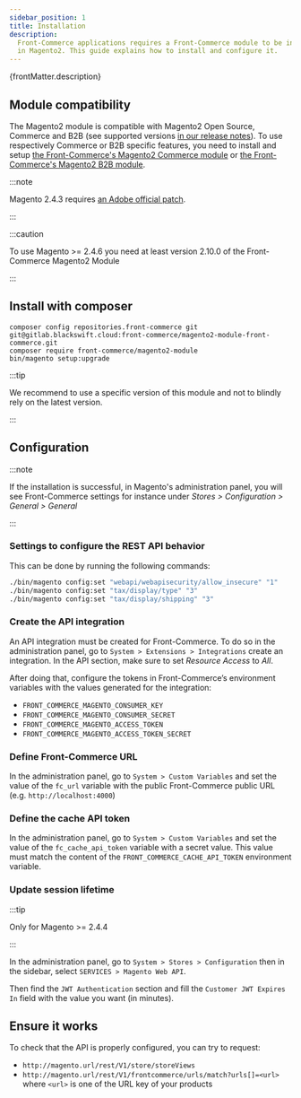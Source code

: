 ```yaml
---
sidebar_position: 1
title: Installation
description:
  Front-Commerce applications requires a Front-Commerce module to be installed
  in Magento2. This guide explains how to install and configure it.
---
```


<p>{frontMatter.description}</p>

## Module compatibility

The Magento2 module is compatible with Magento2 Open Source, Commerce and B2B
(see supported versions
[in our release notes](/docs/2.x/appendices/release-notes#latest-version)). To
use respectively Commerce or B2B specific features, you need to install and
setup
[the Front-Commerce's Magento2 Commerce module](/docs/2.x/magento2/commerce#magento2-commerce-module-installation)
or
[the Front-Commerce's Magento2 B2B module](/docs/2.x/magento2/b2b#requirements).

:::note

Magento 2.4.3 requires
[an Adobe official patch](https://experienceleague.adobe.com/docs/commerce-knowledge-base/kb/troubleshooting/known-issues-patches-attached/web-api-resources-limit.html).

:::

:::caution

To use Magento >= 2.4.6 you need at least version 2.10.0 of the Front-Commerce
Magento2 Module

:::

## Install with composer

```shell
composer config repositories.front-commerce git git@gitlab.blackswift.cloud:front-commerce/magento2-module-front-commerce.git
composer require front-commerce/magento2-module
bin/magento setup:upgrade
```

:::tip

We recommend to use a specific version of this module and not to blindly rely on
the latest version.

:::

## Configuration

:::note

If the installation is successful, in Magento's administration panel, you will
see Front-Commerce settings for instance under _Stores > Configuration >
General > General_

:::

### Settings to configure the REST API behavior

This can be done by running the following commands:

```bash
./bin/magento config:set "webapi/webapisecurity/allow_insecure" "1"
./bin/magento config:set "tax/display/type" "3"
./bin/magento config:set "tax/display/shipping" "3"
```

### Create the API integration

An API integration must be created for Front-Commerce. To do so in the
administration panel, go to `System > Extensions > Integrations` create an
integration. In the API section, make sure to set _Resource Access_ to _All_.

After doing that, configure the tokens in Front-Commerce’s environment variables
with the values generated for the integration:

- `FRONT_COMMERCE_MAGENTO_CONSUMER_KEY`
- `FRONT_COMMERCE_MAGENTO_CONSUMER_SECRET`
- `FRONT_COMMERCE_MAGENTO_ACCESS_TOKEN`
- `FRONT_COMMERCE_MAGENTO_ACCESS_TOKEN_SECRET`

### Define Front-Commerce URL

In the administration panel, go to `System > Custom Variables` and set the value
of the `fc_url` variable with the public Front-Commerce public URL (e.g.
`http://localhost:4000`)

### Define the cache API token

In the administration panel, go to `System > Custom Variables` and set the value
of the `fc_cache_api_token` variable with a secret value. This value must match
the content of the `FRONT_COMMERCE_CACHE_API_TOKEN` environment variable.

### Update session lifetime

:::tip

Only for Magento >= 2.4.4

:::

In the administration panel, go to `System > Stores > Configuration` then in the
sidebar, select `SERVICES > Magento Web API`.

Then find the `JWT Authentication` section and fill the
`Customer JWT Expires In` field with the value you want (in minutes).

## Ensure it works

To check that the API is properly configured, you can try to request:

- `http://magento.url/rest/V1/store/storeViews`
- `http://magento.url/rest/V1/frontcommerce/urls/match?urls[]=<url>` where
  `<url>` is one of the URL key of your products
